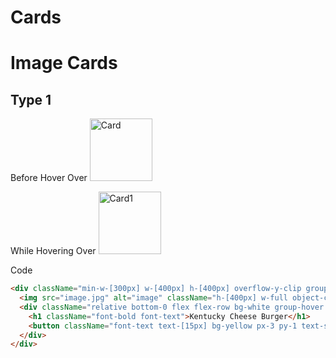 # Cards

# Image Cards

## Type 1

Before Hover Over
<Image src="/imgs/card.png" alt="Card" width="100" height="100" />

While Hovering Over
<Image src="/assets/card1.png" alt="Card1" width="100" height="100" />

Code
```html title="Card Type 1"
<div className="min-w-[300px] w-[400px] h-[400px] overflow-y-clip group bg-white">
  <img src="image.jpg" alt="image" className="h-[400px] w-full object-cover relative bottom-0 group-hover:bottom-[64px] duration-500" />
  <div className="relative bottom-0 flex flex-row bg-white group-hover:bottom-[80px] duration-300 py-5 px-5 justify-between items-center border-y-4 border-yellow border-b-gray-100">
    <h1 className="font-bold font-text">Kentucky Cheese Burger</h1>
    <button className="font-text text-[15px] bg-yellow px-3 py-1 text-second font-semibold hover:opacity-90 duration-100">Order $10</button>
  </div>
</div>
```
